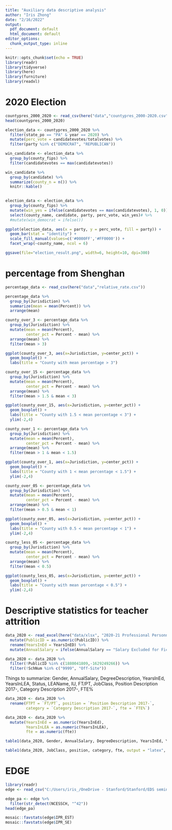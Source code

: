```yaml
---
title: "Auxiliary data descriptive analysis"
author: "Iris Zhong"
date: "2/16/2022"
output:
  pdf_document: default
  html_document: default
editor_options:
  chunk_output_type: inline
---
```


```r
knitr::opts_chunk$set(echo = TRUE)
library(readr)
library(tidyverse)
library(here)
library(furniture)
library(readxl)
```

# 2020 Election

```r
countypres_2000_2020 <- read_csv(here("data","countypres_2000-2020.csv"))
head(countypres_2000_2020)
```

```r
election_data <- countypres_2000_2020 %>%
  filter(state_po == "PA" & year == 2020) %>%
  mutate(perc_vote = candidatevotes/totalvotes) %>%
  filter(party %in% c("DEMOCRAT", "REPUBLICAN"))
```

```r
win_candidate <- election_data %>%
  group_by(county_fips) %>%
  filter(candidatevotes == max(candidatevotes))
```

```r
win_candidate %>%
  group_by(candidate) %>%
  summarize(county_n = n()) %>%
  knitr::kable()
  
```

```r
election_data <- election_data %>%
  group_by(county_fips) %>%
  mutate(win_yes = ifelse(candidatevotes == max(candidatevotes), 1, 0)) %>%
  select(county_name, candidate, party, perc_vote, win_yes)# %>%
  #mutate(win_democrat = ifelse())
```




```r
ggplot(election_data, aes(x = party, y = perc_vote, fill = party)) +
  geom_bar(stat = "identity") +
  scale_fill_manual(values=c('#0000FF','#FF0000')) +
  facet_wrap(~county_name, ncol = 6) 

ggsave(file="election_result.png", width=6, height=10, dpi=300)
```

# percentage from Shenghan

```r
percentage_data <- read_csv(here("data","relative_rate.csv"))
```

```r
percentage_data %>%
  group_by(Jurisdiction) %>%
  summarize(mean = mean(Percent)) %>%
  arrange(mean) 
```

```r
county_over_3 <- percentage_data %>%
  group_by(Jurisdiction) %>%
  mutate(mean = mean(Percent),
         center_pct = Percent - mean) %>%
  arrange(mean) %>%
  filter(mean > 3)
```



```r
ggplot(county_over_3, aes(x=Jurisdiction, y=center_pct)) + 
  geom_boxplot() +
  labs(title = "County with mean percentage > 3")
```

```r
county_over_15 <- percentage_data %>%
  group_by(Jurisdiction) %>%
  mutate(mean = mean(Percent),
         center_pct = Percent - mean) %>%
  arrange(mean) %>%
  filter(mean > 1.5 & mean < 3)
```

```r
ggplot(county_over_15, aes(x=Jurisdiction, y=center_pct)) + 
  geom_boxplot() +
  labs(title = "County with 1.5 < mean percentage < 3") +
  ylim(-2,4)
```


```r
county_over_1 <- percentage_data %>%
  group_by(Jurisdiction) %>%
  mutate(mean = mean(Percent),
         center_pct = Percent - mean) %>%
  arrange(mean) %>%
  filter(mean > 1 & mean < 1.5)
```

```r
ggplot(county_over_1, aes(x=Jurisdiction, y=center_pct)) + 
  geom_boxplot() +
  labs(title = "County with 1 < mean percentage < 1.5") +
  ylim(-2,4)
```


```r
county_over_05 <- percentage_data %>%
  group_by(Jurisdiction) %>%
  mutate(mean = mean(Percent),
         center_pct = Percent - mean) %>%
  arrange(mean) %>%
  filter(mean > 0.5 & mean < 1)
```



```r
ggplot(county_over_05, aes(x=Jurisdiction, y=center_pct)) + 
  geom_boxplot() +
  labs(title = "County with 0.5 < mean percentage < 1") +
  ylim(-2,4)
```


```r
county_less_05 <- percentage_data %>%
  group_by(Jurisdiction) %>%
  mutate(mean = mean(Percent),
         center_pct = Percent - mean) %>%
  arrange(mean) %>%
  filter(mean < 0.5)
```

```r
ggplot(county_less_05, aes(x=Jurisdiction, y=center_pct)) + 
  geom_boxplot() +
  labs(title = "County with mean percentage < 0.5") +
  ylim(-2,4)
```

# Descriptive statistics for teacher attrition

```r
data_2020 <- read_excel(here("data/xlsx", "2020-21 Professional Personnel Individual Staff Report updated.xlsx")) %>% 
  mutate(PublicID = as.numeric(PublicID)) %>% 
  rename(YearsInEd = YearsInED) %>%
  mutate(AnnualSalary = ifelse(AnnualSalary == "Salary Excluded for Fictitious", NA, AnnualSalary))
```

```r
data_2020 <- data_2020 %>%
  filter(!PublicID %in% c(1880041809,-1629249266)) %>%
  filter(!SchNum %in% c("9999", "Off-Site"))
```



Things to summarize: Gender, AnnualSalary, DegreeDescription, YearsInEd, YearsInLEA, Status, LEAName, IU, FT/PT, JobClass, Position Description 2017-, Category Description 2017-, FTE%


```r
data_2020 <- data_2020 %>%
  rename(FTPT = `FT/PT`, position = `Position Description 2017-`, 
         category = `Category Description 2017-`, fte = `FTE%`)


```

```r
data_2020 <- data_2020 %>%
  mutate(YearsInEd = as.numeric(YearsInEd),
         YearsInLEA = as.numeric(YearsInLEA),
         fte = as.numeric(fte))
```

```r
table1(data_2020, Gender, AnnualSalary, DegreeDescription, YearsInEd, YearsInLEA, Status, FTPT, output = "latex", na.rm = F)
```


```r
table1(data_2020, JobClass, position, category, fte, output = "latex", na.rm = F)
```

# EDGE

```r
library(readr)
edge <- read_csv("C:/Users/iris_/OneDrive - Stanford/Stanford/EDS seminar proj/EDGE_SIDE1519_PUBSCHS1819/EDGE_SIDE1519_PUBSCHS1819.csv")
```

```r
edge_pa <- edge %>%
  filter(str_detect(NCESSCH, "^42"))
head(edge_pa)
```

```r
mosaic::favstats(edge$IPR_EST)
mosaic::favstats(edge$IPR_SE)
```

